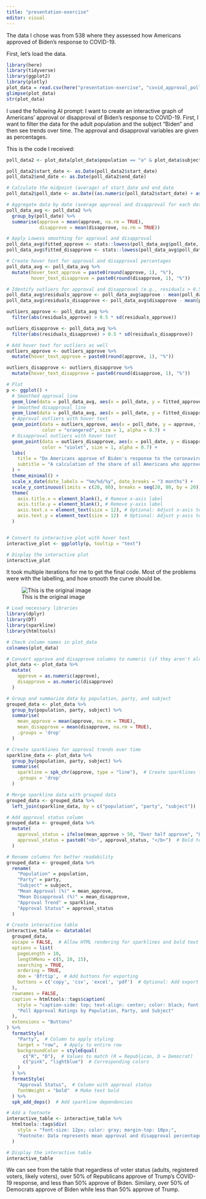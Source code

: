 ```yaml
---
title: "presentation-exercise"
editor: visual
---
```


The data I chose was from 538 where they assessed how Americans approved of Biden's response to COVID-19.

First, let's load the data.

```r
library(here)
library(tidyverse)
library(ggplot2)
library(plotly)
plot_data = read.csv(here("presentation-exercise", "covid_approval_polls.csv"))
glimpse(plot_data)
str(plot_data)
```

I used the following AI prompt: I want to create an interactive graph of Americans' approval or disapproval of Biden's response to COVID-19. First, I want to filter the data for the adult population and the subject "Biden" and then see trends over time. The approval and disapproval variables are given as percentages.

This is the code I received:

```r
poll_data2 <- plot_data[plot_data$population == "a" & plot_data$subject == "Biden", ]

poll_data2$start_date <- as.Date(poll_data2$start_date)
poll_data2$end_date <- as.Date(poll_data2$end_date)

# Calculate the midpoint (average) of start_date and end_date
poll_data2$poll_date <- as.Date((as.numeric(poll_data2$start_date) + as.numeric(poll_data2$end_date)) / 2, origin = "1970-01-01")

# Aggregate data by date (average approval and disapproval for each date)
poll_data_avg <- poll_data2 %>%
  group_by(poll_date) %>%
  summarise(approve = mean(approve, na.rm = TRUE),
            disapprove = mean(disapprove, na.rm = TRUE))

# Apply Lowess smoothing for approval and disapproval
poll_data_avg$fitted_approve <- stats::lowess(poll_data_avg$poll_date, poll_data_avg$approve, f = 0.05)$y
poll_data_avg$fitted_disapprove <- stats::lowess(poll_data_avg$poll_date, poll_data_avg$disapprove, f = 0.05)$y

# Create hover text for approval and disapproval percentages
poll_data_avg <- poll_data_avg %>%
  mutate(hover_text_approve = paste0(round(approve, 1), "%"),
         hover_text_disapprove = paste0(round(disapprove, 1), "%"))

# Identify outliers for approval and disapproval (e.g., residuals > 0.5 SD to highlight)
poll_data_avg$residuals_approve <- poll_data_avg$approve - mean(poll_data_avg$approve, na.rm = TRUE)
poll_data_avg$residuals_disapprove <- poll_data_avg$disapprove - mean(poll_data_avg$disapprove, na.rm = TRUE)

outliers_approve <- poll_data_avg %>% 
  filter(abs(residuals_approve) > 0.5 * sd(residuals_approve))

outliers_disapprove <- poll_data_avg %>% 
  filter(abs(residuals_disapprove) > 0.5 * sd(residuals_disapprove))

# Add hover text for outliers as well
outliers_approve <- outliers_approve %>%
  mutate(hover_text_approve = paste0(round(approve, 1), "%"))

outliers_disapprove <- outliers_disapprove %>%
  mutate(hover_text_disapprove = paste0(round(disapprove, 1), "%"))

# Plot
p <- ggplot() +
  # Smoothed approval line
  geom_line(data = poll_data_avg, aes(x = poll_date, y = fitted_approve), color = "orangered", size = 1) +
  # Smoothed disapproval line
  geom_line(data = poll_data_avg, aes(x = poll_date, y = fitted_disapprove), color = "violet", size = 1) +
  # Approval outliers with hover text
  geom_point(data = outliers_approve, aes(x = poll_date, y = approve, text = hover_text_approve), 
             color = "orangered", size = 1, alpha = 0.7) +
  # Disapproval outliers with hover text
  geom_point(data = outliers_disapprove, aes(x = poll_date, y = disapprove, text = hover_text_disapprove), 
             color = "violet", size = 1, alpha = 0.7) +
  labs(
    title = "Do Americans approve of Biden's response to the coronavirus crisis?",
    subtitle = "A calculation of the share of all Americans who approve of the president’s handling of the coronavirus outbreak"
  ) +
  theme_minimal() +
  scale_x_date(date_labels = "%m/%d/%y", date_breaks = "3 months") +
  scale_y_continuous(limits = c(20, 80), breaks = seq(20, 80, by = 20)) +
  theme(
    axis.title.x = element_blank(), # Remove x-axis label
    axis.title.y = element_blank(), # Remove y-axis label
    axis.text.x = element_text(size = 12), # Optional: Adjust x-axis text size
    axis.text.y = element_text(size = 12)  # Optional: Adjust y-axis text size
  )


# Convert to interactive plot with hover text
interactive_plot <- ggplotly(p, tooltip = "text")

# Display the interactive plot
interactive_plot
```

It took multiple iterations for me to get the final code. Most of the problems were with the labelling, and how smooth the curve should be.

![This is the original image](538_covid_poll.png)

```r
# Load necessary libraries
library(dplyr)
library(DT)
library(sparkline)
library(htmltools)

# Check column names in plot_data
colnames(plot_data)

# Convert approve and disapprove columns to numeric (if they aren't already)
plot_data <- plot_data %>%
  mutate(
    approve = as.numeric(approve),
    disapprove = as.numeric(disapprove)
  )

# Group and summarize data by population, party, and subject
grouped_data <- plot_data %>%
  group_by(population, party, subject) %>%
  summarise(
    mean_approve = mean(approve, na.rm = TRUE),
    mean_disapprove = mean(disapprove, na.rm = TRUE),
    .groups = 'drop'
  )

# Create sparklines for approval trends over time
sparkline_data <- plot_data %>%
  group_by(population, party, subject) %>%
  summarise(
    sparkline = spk_chr(approve, type = "line"),  # Create sparklines for approve column
    .groups = 'drop'
  )

# Merge sparkline data with grouped data
grouped_data <- grouped_data %>%
  left_join(sparkline_data, by = c("population", "party", "subject"))

# Add approval status column
grouped_data <- grouped_data %>%
  mutate(
    approval_status = ifelse(mean_approve > 50, "Over half approve", "Less than half approve"),
    approval_status = paste0("<b>", approval_status, "</b>")  # Bold text
  )

# Rename columns for better readability
grouped_data <- grouped_data %>%
  rename(
    "Population" = population,
    "Party" = party,
    "Subject" = subject,
    "Mean Approval (%)" = mean_approve,
    "Mean Disapproval (%)" = mean_disapprove,
    "Approval Trend" = sparkline,
    "Approval Status" = approval_status
  )

# Create interactive table
interactive_table <- datatable(
  grouped_data,
  escape = FALSE,  # Allow HTML rendering for sparklines and bold text
  options = list(
    pageLength = 10,
    lengthMenu = c(5, 10, 15),
    searching = TRUE,
    ordering = TRUE,
    dom = 'Bfrtip',  # Add buttons for exporting
    buttons = c('copy', 'csv', 'excel', 'pdf')  # Optional: Add export buttons
  ),
  rownames = FALSE,
  caption = htmltools::tags$caption(
    style = "caption-side: top; text-align: center; color: black; font-size: 16px;",
    "Poll Approval Ratings by Population, Party, and Subject"
  ),
  extensions = "Buttons"
) %>%
  formatStyle(
    "Party",  # Column to apply styling
    target = "row",  # Apply to entire row
    backgroundColor = styleEqual(
      c("R", "D"),  # Values to match (R = Republican, D = Democrat)
      c("pink", "lightblue")  # Corresponding colors
    )
  ) %>%
  formatStyle(
    "Approval Status",  # Column with approval status
    fontWeight = "bold"  # Make text bold
  ) %>%
  spk_add_deps()  # Add sparkline dependencies

# Add a footnote
interactive_table <- interactive_table %>%
  htmltools::tags$div(
    style = "font-size: 12px; color: gray; margin-top: 10px;",
    "Footnote: Data represents mean approval and disapproval percentages grouped by population, party, and subject."
  )

# Display the interactive table
interactive_table

```
We can see from the table that regardless of voter status (adults, registered voters, likely voters), over 50% of Republicans approve of Trump's COVID-19 response, and less than 50% approve of Biden.
Similary, over 50% of Democrats approve of Biden while less than 50% approve of Trump.